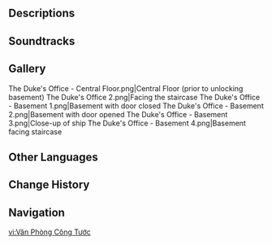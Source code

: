 {{Location Infobox
|image        = <gallery>
The Duke's Office.png|In-game
Point of Interest The Duke's Office Map Location.png|Map
</gallery>
|type         = Point of Interest
|type2        = Instance
|map_level    = Fortress of Meropide: Administrative Area
|icon         = Icon The Duke's Office.png
|poi          = Administrative Area
|subarea      = Fortress of Meropide
|area         = Liffey Region
|subregion    = 
|region       = Fontaine
}}
{{Location Intro|description=<p>{{If Self|The Duke's Office|The office|The Duke's Office}} belongs to [[Wriothesley]], and is located in the center of the Administrative Area.</p><p>It has three floors, with the basement floor becoming available during the {{Quest|Secret Keepers and Forbidden Zones}}. The top floor is Wriothesley's office, and features a desk and a sofa with a tea table. The basement contains a lift to the [[Forbidden Zone]], as well as a secret door that leads to a room overlooking a ship. This secret room is only available during select quests.</p>}}
<!--
==NPCs==
*
--><!--
==Interactables==
===Interactable Name===
{{Dialogue Start}}
:''':''' {{tx}}
{{Dialogue End}}
-->

==Descriptions==
{{Description|[[Wriothesley|The Duke]] has his office in a central position within the [[Fortress of Meropide]]. Though its door is often shut tight, its owner knows all that occurs within the Fortress all the same.|[[Map]] Description}}

==Soundtracks==
{{Soundtracks by Category Table|type=location}}
<!--
==Lore==
-->
==Gallery==
<gallery>
The Duke's Office - Central Floor.png|Central Floor (prior to unlocking basement)
The Duke's Office 2.png|Facing the staircase
The Duke's Office - Basement 1.png|Basement with door closed
The Duke's Office - Basement 2.png|Basement with door opened
The Duke's Office - Basement 3.png|Close-up of ship
The Duke's Office - Basement 4.png|Basement facing staircase
</gallery>
<!--
==Video Guides==
{{EVT
|video   = 
|caption = 
}}
-->

==Other Languages==
{{Other Languages|default_hidden=1
|en      = The Duke's Office
|zhs     = 「公爵」办公室
|zhs_rm  = 
|zht     = 「公爵」辦公室
|zht_rm  = 
|ja      = 「公爵」の執務室
|ja_rm   = "Koushaku" no Shitsumushitsu
|ko      = 「공작」 집무실
|ko_rm   = 
|es      = Oficina del duque
|fr      = Bureau du duc
|ru      = Кабинет герцога
|th      = ห้องทำงานของ "ดยุก"
|th_rm   = 
|vi      = Văn Phòng Công Tước
|de      = Büro des „Herzogs“
|id      = The Duke's Office
|pt      = Escritório do Duque
|tr      = Dükün Ofisi
|it      = L'ufficio del Duca
}}

==Change History==
{{Change History|4.1}}

==Navigation==
{{PoI Navbox|Fontaine}}

[[vi:Văn Phòng Công Tước]]